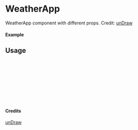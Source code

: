 
<Meta of={WeatherApp} title="unDraw/WeatherApp" />

# WeatherApp

WeatherApp component with different props.
Credit: [unDraw](https://undraw.co/illustrations)

#### Example

<Canvas of={WeatherApp.Primary} />

## Usage

```ts
import { WeatherApp } from "yadl-ui";

const Example = () => {
  return (
      <WeatherApp />
  );
};

export default Example;
```

#### Credits
[unDraw](https://undraw.co/illustrations)
